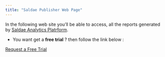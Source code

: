 ```yaml
---
title: "Saldae Publisher Web Page"
---
```


In the following web site you'll be able to access, all the reports generated by [Saldae Analytics Platrform](https://www.fairanalytics.net/portfolio/). 

* You want get a **free trial** ? then follow the link below : 

[Request a Free Trial](https://www.fairanalytics.net/contact/)
